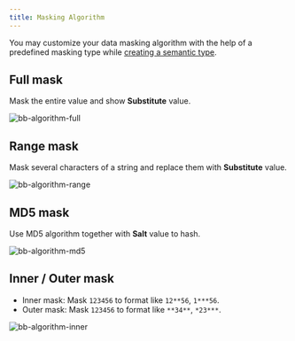 ```yaml
---
title: Masking Algorithm
---
```


You may customize your data masking algorithm with the help of a predefined masking type while [creating a semantic type](/docs/security/data-masking/semantic-types).

## Full mask

Mask the entire value and show **Substitute** value.

![bb-algorithm-full](/content/docs/security/data-masking/bb-algorithm-full.webp)

## Range mask

Mask several characters of a string and replace them with **Substitute** value.

![bb-algorithm-range](/content/docs/security/data-masking/bb-algorithm-range.webp)

## MD5 mask

Use MD5 algorithm together with **Salt** value to hash.

![bb-algorithm-md5](/content/docs/security/data-masking/bb-algorithm-md5.webp)

## Inner / Outer mask

- Inner mask: Mask `123456` to format like `12**56`, `1***56`.
- Outer mask: Mask `123456` to format like `**34**`, `*23***`.

![bb-algorithm-inner](/content/docs/security/data-masking/bb-algorithm-inner.webp)
